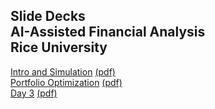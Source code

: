 ## Slide Decks<br>AI-Assisted Financial Analysis<br>Rice University<br>

[Intro and Simulation](1-intro-simulation.html){target="_blank"} [(pdf)](pdfs/1-intro-simulation.pdf){target="_blank"} <br>
[Portfolio Optimization](2-portfolios.html){target="_blank"} [(pdf)](pdfs/2-portfolios.pdf){target="_blank"} <br>
[Day 3](3-data-visualization.html){target="_blank"} [(pdf)](pdfs/3-data-visualization.pdf){target="_blank"} <br>
